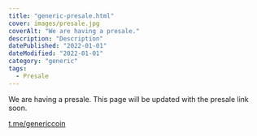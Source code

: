 ```yaml
---
title: "generic-presale.html"
cover: images/presale.jpg
coverAlt: "We are having a presale."
description: "Description"
datePublished: "2022-01-01"
dateModified: "2022-01-01"
category: "generic"
tags:
  - Presale
---
```


We are having a presale. This page will be updated with the presale link soon.

[t.me/genericcoin](https://t.me/genericcoin)
